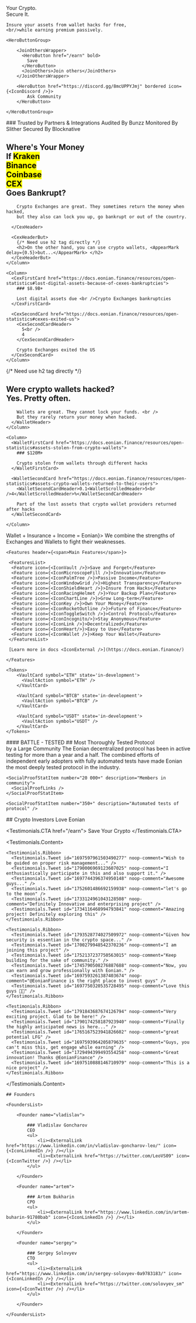 <Hero>
    <HeroCaptionText>Your Crypto. <br/> Secure It.</HeroCaptionText>

    Insure your assets from wallet hacks for free, 
    <br/>while earning premium passively.

    <HeroButtonGroup>

        <JoinOthersWrapper>
          <HeroButton href="/earn" bold>
            Save
          </HeroButton>
          <JoinOthers>Join others</JoinOthers>
        </JoinOthersWrapper>

        <HeroButton href="https://discord.gg/8mcUPPYJmj" bordered icon={<IconDiscord />}>
            Ask Community
        </HeroButton>

    </HeroButtonGroup>
</Hero>

<Partners>
  ### Trusted by Partners & Integrations
  <Partners.Sheet>
      <Partners.LogoSafeGlobal />
      <Partners.LogoUnibase />
      <Partners.LogoGenesisWeb3 />
      <Partners.LogoBlocknative />
      <Partners.LogoRido />
      <Partners.LogoCheersland />
      <Partners.LogoBitgert />
      <Partners.LogoAxen />
      <Partners.LogoOZ />
      <Partners.LogoXPNetwork />
      <Partners.LogoAutenticRWA />
      <Partners.LogoUnibit />
      <Partners.LogoSaasGo />
      <Partners.LogoColdStack />
      <Partners.LogoTheGraph />
      <Partners.LogoEquationDAO />
      <Partners.LogoHYDT />
      <Partners.LogoAveAI />
      <Partners.LogoCollaby />
      <Partners.LogoBSC />
      <Partners.LogoBubbleSwap />
      <Partners.LogoHeLa />
      <Partners.LogoFomoin />
      <Partners.LogoPoison />
      <Partners.LogoHardhat />
  </Partners.Sheet>
</Partners>

<Audits>
  <AuditsItem type="check">Audited By Bunzz</AuditsItem>
  <AuditsItem type="lock">Monitored By Slither</AuditsItem>
  <AuditsItem type="heart">Secured By Blocknative</AuditsItem>
</Audits>


<Problem> 
  <SectionCEX>
    <Column>
      <CexHeader>
        <h2>Where's Your Money <br /> If <ScrollingCexHeader>
            <mark>Kraken</mark><br />
            <mark>Binance</mark><br />
            <mark>Coinbase</mark><br />
            <mark>CEX</mark>
        </ScrollingCexHeader><br /> Goes Bankrupt?</h2>

        Crypto Exchanges are great. They sometimes return the money when hacked,
        but they also can lock you up, go bankrupt or out of the country.

      </CexHeader>

      <CexHeaderBut>
        {/* Need use h2 tag directly */}
        <h2>On the other hand, you can use crypto wallets, <AppearMark delay={0.5}>but...</AppearMark> </h2>
      </CexHeaderBut>
    </Column>

    <Column>
      <CexFirstCard href="https://docs.eonian.finance/resources/open-statistics#lost-digital-assets-because-of-cexes-bankruptcies">
        ### $8.9B+

        Lost digital assets due <br />Crypto Exchanges bankruptcies
      </CexFirstCard>

      <CexSecondCard href="https://docs.eonian.finance/resources/open-statistics#cexes-exited-us">
        <CexSecondCardHeader>
          5<br />
          4
        </CexSecondCardHeader>

        Crypto Exchanges exited the US
      </CexSecondCard>
    </Column>
  </SectionCEX>

  <SectionWallets>
    <Column>
      <WalletHeader>
        {/* Need use h2 tag directly */}
        <h2>Were crypto wallets hacked? <br />
          <AppearMark delay={1}>Yes. Pretty often.</AppearMark></h2>

        Wallets are great. They cannot lock your funds. <br /> 
        But they rarely return your money when hacked.
      </WalletHeader>
    </Column>

    <Column>
      <WalletFirstCard href="https://docs.eonian.finance/resources/open-statistics#assets-stolen-from-crypto-wallets">
        ### $120M+

        Crypto stolen from wallets through different hacks
      </WalletFirstCard>

      <WalletSecondCard href="https://docs.eonian.finance/resources/open-statistics#assets-crypto-wallets-returned-to-their-users">
        <WalletSecondCardHeader>0.1<WalletScrolledHeader>5<br />4</WalletScrolledHeader>%</WalletSecondCardHeader>
      
        Part of the lost assets that crypto wallet providers returned after hacks
      </WalletSecondCard>
    
    </Column>

  </SectionWallets>
</Problem>

<Offer>
    <Caption header={<span>Wallet <Mbr start="mobile">+ Insurance</Mbr>  <Mbr start="mobile"><AppearMarkOnScroll>+&nbsp;Income</AppearMarkOnScroll> = Eonian</Mbr></span>}>
      We combine the strengths of Exchanges and Wallets to fight their weaknesses.
    </Caption>

    <Features header={<span>Main Features</span>}>

     <FeaturesList>
      <Feature icon={<IconVault />}>Save and Forget</Feature>
      <Feature icon={<IconMicroscopeFill />}>Innovation</Feature>
      <Feature icon={<IconPalmTree />}>Passive Income</Feature>
      <Feature icon={<IconWindowGrid />}>Highest Transparency</Feature>
      <Feature icon={<IconShieldHeart />}>Insure from Hacks</Feature>
      <Feature icon={<IconRacingHelmet />}>Your Backup Plan</Feature>
      <Feature icon={<IconChartLine />}>Grow Long-term</Feature>
      <Feature icon={<IconKey />}>Own Your Money</Feature>
      <Feature icon={<IconRocketOutline />}>Future of Finance</Feature>
      <Feature icon={<IconToggleSwitch />}>Control Protocol</Feature>
      <Feature icon={<IconIncognito/>}>Stay Anonymous</Feature>
      <Feature icon={<IconLink />}>Decentralized</Feature>
      <Feature icon={<IconHeart/>}>Easy to Use</Feature>
      <Feature icon={<IconWallet />}>Keep Your Wallet</Feature>
     </FeaturesList>

     [Learn more in docs <IconExternal />](https://docs.eonian.finance/)

    </Features>

    <Tokens>
        <VaultCard symbol="ETH" state='in-development'>
          <VaultAction symbol="ETH" />
        </VaultCard>

        <VaultCard symbol="BTCB" state='in-development'>
          <VaultAction symbol="BTCB" />
        </VaultCard>

        <VaultCard symbol="USDT" state='in-development'>
          <VaultAction symbol="USDT" />
        </VaultCard>
    </Tokens>
</Offer>

<SocialProof>
  <SocialProofHeader>
    #### BATTLE - TESTED
    ## Most Thoroughly Tested Protocol <br /> by a Large Community
  </SocialProofHeader>

  <SocialProofBody>
    The Eonian decentralized protocol has been in active testing for more than a year and a half. 
    The combined efforts of independent early adopters with fully automated tests have made Eonian 
    the most deeply tested protocol in the industry.

<SocialProofStatItem number="2022" description="Year of pre-alpha launch" />

    <SocialProofStatItem number="20 000+" description="Members in community">
      <SocialProofLinks />
    </SocialProofStatItem>

    <SocialProofStatItem number="350+" description="Automated tests of protocol" />

  </SocialProofBody>
</SocialProof>

<Testimonials>
  ## Crypto Investors Love Eonian

  <Testimonials.CTA href="/earn">
    Save Your Crypto
  </Testimonials.CTA>

  <Testimonials.Content>

    <Testimonials.Ribbon>
      <Testimonials.Tweet id="1697597961503490277" noop-comment="Wish to be guided on proper risk management..." />
      <Testimonials.Tweet id="1790006969123607025" noop-comment="I enthusiastically participate in this and also support it." />
      <Testimonials.Tweet id="1697744396374950148" noop-comment="Awesome guys..." />
      <Testimonials.Tweet id="1752601486692159938" noop-comment="let's go to the moon" />
      <Testimonials.Tweet id="1733124961043128508" noop-comment="Definitely Innovative and enterprising project" />
      <Testimonials.Tweet id="1734116468994793841" noop-comment="Amazing project! Definitely exploring this" />
    </Testimonials.Ribbon>

    <Testimonials.Ribbon>
      <Testimonials.Tweet id="1793528774027509972" noop-comment="Given how security is essentian in the crypto space..." />
      <Testimonials.Tweet id="1700279948542370236" noop-comment="I am joining this project" />
      <Testimonials.Tweet id="1752137237750563015" noop-comment="Keep building for the sake of community." />
      <Testimonials.Tweet id="1745790508276887688" noop-comment="Now, you can earn and grow professionally with Eonian." />
      <Testimonials.Tweet id="1697593261387403674" noop-comment="@EonianFinance is the right place to invest guys" />
      <Testimonials.Tweet id="1697750320535728495" noop-comment="Love this guys 🚀🚀" />
    </Testimonials.Ribbon>

    <Testimonials.Ribbon>
      <Testimonials.Tweet id="1791843687674126794" noop-comment="Very exciting project. Glad to be here!" />
      <Testimonials.Tweet id="1790174258187923940" noop-comment="Finally the highly anticipated news is here..." />
      <Testimonials.Tweet id="1765167523941826602" noop-comment="great potential LFG" />
      <Testimonials.Tweet id="1697593964205879635" noop-comment="Guys, you can't miss this, get engage while earning" />
      <Testimonials.Tweet id="1729494399493554258" noop-comment="Great innovation! Thanks @EonianFinance" />
      <Testimonials.Tweet id="1697510888146710979" noop-comment="This is a nice project" />
    </Testimonials.Ribbon>

  </Testimonials.Content>
</Testimonials>

<Founders>

    ## Founders

    <FoundersList>

        <Founder name="vladislav">

            ### Vladislav Goncharov
            CEO
            <ul>
                <li><ExternalLink href="https://www.linkedin.com/in/vladislav-goncharov-leo/" icon={<IconLinkedIn />} /></li>
                <li><ExternalLink href="https://twitter.com/LeoVS09" icon={<IconTwitter />} /></li>
            </ul>

        </Founder>

        <Founder name="artem">

            ### Artem Bukharin
            CPO
            <ul>
                <li><ExternalLink href="https://www.linkedin.com/in/artem-buharin-91780bab" icon={<IconLinkedIn />} /></li>
            </ul>

        </Founder>

        <Founder name="sergey">

            ### Sergey Solovyev
            CTO
            <ul>
                <li><ExternalLink href="https://www.linkedin.com/in/sergey-solovyev-0a9783183/" icon={<IconLinkedIn />} /></li>
                <li><ExternalLink href="https://twitter.com/solovyev_sm" icon={<IconTwitter />} /></li>
            </ul>

        </Founder>

    </FoundersList>

</Founders>
